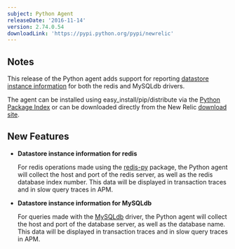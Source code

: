 ```yaml
---
subject: Python Agent
releaseDate: '2016-11-14'
version: 2.74.0.54
downloadLink: 'https://pypi.python.org/pypi/newrelic'
---
```


## Notes

This release of the Python agent adds support for reporting [datastore instance information](https://docs.newrelic.com/docs/agents/python-agent/supported-features/python-instance-level-database-information) for both the redis and MySQLdb drivers.

The agent can be installed using easy_install/pip/distribute via the [Python Package Index](https://pypi.python.org/pypi/newrelic) or can be downloaded directly from the New Relic [download site](http://download.newrelic.com/python_agent/release/).

## New Features

* **Datastore instance information for redis**

  For redis operations made using the [redis-py](https://pypi.python.org/pypi/redis) package, the Python agent will collect the host and port of the redis server, as well as the redis database index number. This data will be displayed in transaction traces and in slow query traces in APM.
* **Datastore instance information for MySQLdb**

  For queries made with the [MySQLdb](https://pypi.python.org/pypi/MySQL-python/) driver, the Python agent will collect the host and port of the database server, as well as the database name. This data will be displayed in transaction traces and in slow query traces in APM.
